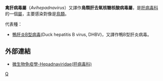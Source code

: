 {{Automatic taxobox
| taxon = Avihepadnavirus
| authority = 
}}
'''禽肝病毒屬'''（''Avihepadnavirus''）又譯作'''鳥類肝去氧核糖核酸病毒屬'''，是[[肝病毒科|肝病毒科]]的一個[[屬|屬]]，主要感染對像是[[鳥類|鳥類]]。

代表種：
* [[鴨肝炎B型病毒|鴨肝炎B型病毒]](Duck hepatitis B virus, DHBV)，又譯作鴨B型肝炎病毒。
==外部連結==
*[http://smallcollation.blogspot.com/2013/02/hepadnaviridae.html 微生物免疫學-Hepadnaviridae(肝病毒科)]

{{virus-stub}}
{{taxonbar}}
[[category:病毒|Q]]